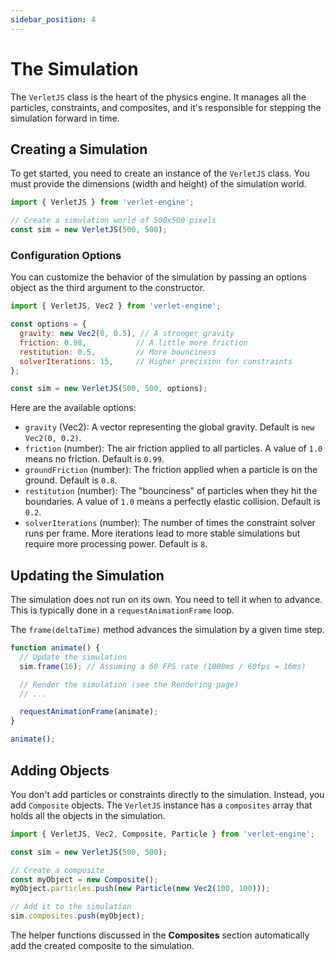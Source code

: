 ```yaml
---
sidebar_position: 4
---
```


# The Simulation

The `VerletJS` class is the heart of the physics engine. It manages all the particles, constraints, and composites, and it's responsible for stepping the simulation forward in time.

## Creating a Simulation

To get started, you need to create an instance of the `VerletJS` class. You must provide the dimensions (width and height) of the simulation world.

```javascript
import { VerletJS } from 'verlet-engine';

// Create a simulation world of 500x500 pixels
const sim = new VerletJS(500, 500);
```

### Configuration Options

You can customize the behavior of the simulation by passing an options object as the third argument to the constructor.

```javascript
import { VerletJS, Vec2 } from 'verlet-engine';

const options = {
  gravity: new Vec2(0, 0.5), // A stronger gravity
  friction: 0.98,           // A little more friction
  restitution: 0.5,         // More bounciness
  solverIterations: 15,     // Higher precision for constraints
};

const sim = new VerletJS(500, 500, options);
```

Here are the available options:

- `gravity` (Vec2): A vector representing the global gravity. Default is `new Vec2(0, 0.2)`.
- `friction` (number): The air friction applied to all particles. A value of `1.0` means no friction. Default is `0.99`.
- `groundFriction` (number): The friction applied when a particle is on the ground. Default is `0.8`.
- `restitution` (number): The "bounciness" of particles when they hit the boundaries. A value of `1.0` means a perfectly elastic collision. Default is `0.2`.
- `solverIterations` (number): The number of times the constraint solver runs per frame. More iterations lead to more stable simulations but require more processing power. Default is `8`.

## Updating the Simulation

The simulation does not run on its own. You need to tell it when to advance. This is typically done in a `requestAnimationFrame` loop.

The `frame(deltaTime)` method advances the simulation by a given time step.

```javascript
function animate() {
  // Update the simulation
  sim.frame(16); // Assuming a 60 FPS rate (1000ms / 60fps ≈ 16ms)

  // Render the simulation (see the Rendering page)
  // ...

  requestAnimationFrame(animate);
}

animate();
```

## Adding Objects

You don't add particles or constraints directly to the simulation. Instead, you add `Composite` objects. The `VerletJS` instance has a `composites` array that holds all the objects in the simulation.

```javascript
import { VerletJS, Vec2, Composite, Particle } from 'verlet-engine';

const sim = new VerletJS(500, 500);

// Create a composite
const myObject = new Composite();
myObject.particles.push(new Particle(new Vec2(100, 100)));

// Add it to the simulation
sim.composites.push(myObject);
```

The helper functions discussed in the **Composites** section automatically add the created composite to the simulation.
